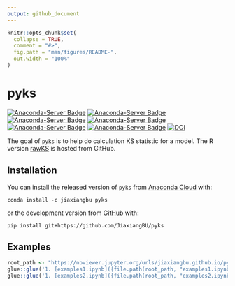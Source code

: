 ```yaml
---
output: github_document
---
```


<!-- README.md is generated from README.Rmd. Please edit that file -->

```r
knitr::opts_chunk$set(
  collapse = TRUE,
  comment = "#>",
  fig.path = "man/figures/README-",
  out.width = "100%"
)
```
# pyks

<!-- badges: start -->
[![Anaconda-Server Badge](https://anaconda.org/jiaxiangbu/pyks/badges/version.svg)](https://anaconda.org/jiaxiangbu/pyks)
[![Anaconda-Server Badge](https://anaconda.org/jiaxiangbu/pyks/badges/latest_release_date.svg)](https://anaconda.org/jiaxiangbu/pyks)
[![Anaconda-Server Badge](https://anaconda.org/jiaxiangbu/pyks/badges/platforms.svg)](https://anaconda.org/jiaxiangbu/pyks)
[![Anaconda-Server Badge](https://anaconda.org/jiaxiangbu/pyks/badges/license.svg)](https://anaconda.org/jiaxiangbu/pyks)
[![Anaconda-Server Badge](https://anaconda.org/jiaxiangbu/pyks/badges/downloads.svg)](https://anaconda.org/jiaxiangbu/pyks)
[![Anaconda-Server Badge](https://anaconda.org/jiaxiangbu/pyks/badges/installer/conda.svg)](https://conda.anaconda.org/jiaxiangbu)
[![DOI](https://zenodo.org/badge/197245838.svg)](https://zenodo.org/badge/latestdoi/197245838)
<!-- badges: end -->

The goal of `pyks` is to help do calculation KS statistic for a model. The R version [rawKS](https://github.com/JiaxiangBU/rawKS) is hosted from GitHub.

## Installation

You can install the released version of `pyks` from [Anaconda Cloud](https://anaconda.org/JiaxiangBU/pyks) with:

```conda
conda install -c jiaxiangbu pyks 
```

or the development version from [GitHub](https://github.com/) with:

```conda
pip install git+https://github.com/JiaxiangBU/pyks
```

## Examples


```r
root_path <- "https://nbviewer.jupyter.org/urls/jiaxiangbu.github.io/pyks"
glue::glue('1. [examples1.ipynb]({file.path(root_path, "examples1.ipynb")})')
glue::glue('1. [examples2.ipynb]({file.path(root_path, "examples2.ipynb")})')
```
